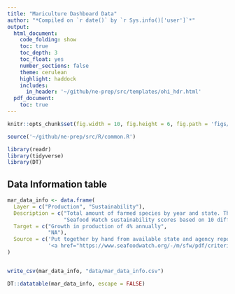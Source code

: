 ```yaml
---
title: "Mariculture Dashboard Data"
author: "*Compiled on `r date()` by `r Sys.info()['user']`*"
output: 
  html_document:
    code_folding: show
    toc: true
    toc_depth: 3
    toc_float: yes
    number_sections: false
    theme: cerulean
    highlight: haddock
    includes: 
      in_header: '~/github/ne-prep/src/templates/ohi_hdr.html'
  pdf_document:
    toc: true
---
```


```r

knitr::opts_chunk$set(fig.width = 10, fig.height = 6, fig.path = 'figs/', message = FALSE, warning = FALSE)

source('~/github/ne-prep/src/R/common.R')

library(readr)
library(tidyverse)
library(DT)
```

## Data Information table

```r
mar_data_info <- data.frame(
  Layer = c("Production", "Sustainability"),
  Description = c("Total amount of farmed species by year and state. This data was put together by hand from individual state and agency reports.",
                  "Seafood Watch sustainability scores based on 10 different criteria. This data is used to weight production."),
  Target = c("Growth in production of 4% annually",
             "NA"),
  Source = c('Put together by hand from available state and agency reports',
             '<a href="https://www.seafoodwatch.org/-/m/sfw/pdf/criteria/aquaculture/mba_seafood%20watch_aquaculture%20standard_version%20a2.pdf?la=en" target = "_blank">Seafood Watch</a>')
)


write_csv(mar_data_info, "data/mar_data_info.csv")

DT::datatable(mar_data_info, escape = FALSE)
```






